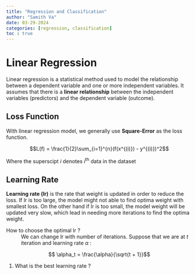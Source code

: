 ```yaml
--- 
title: "Regression and Classification"
author: "Samith Va"
date: 03-29-2024
categories: [regression, classification]
toc : true
---
```


# Linear Regression 

Linear regression is a statistical method used to model the relationship between a dependent variable and one or more independent variables. It assumes that there is a **linear relationship** between the independent variables (predictors) and the dependent variable (outcome).

## Loss Function

With linear regression model, we generally use **Square-Error** as the loss function.

$$L(f) = \frac{1}{2}\sum_{i=1}^{n}(f(x^{(i)}) - y^{(i)})^2$$

Where the superscipt $i$ denotes $i^{\text{th}}$ data in the dataset

## Learning Rate

**Learning rate (lr)**  is the rate that weight is updated in order to reduce the loss. If lr is too large, the model might not able to find optima weight with smallest loss. On the other hand if lr is too small, the model weight will be updated very slow, which lead in needing more iterations to find the optima weight. 

How to choose the optimal lr ? 
: We can change lr with number of iterations. Suppose that we are at $t$ iteration and learning rate $\alpha$ :

$$ \alpha_t = \frac{\alpha}{\sqrt{t + 1}}$$



1. What is the best learning rate ? 

